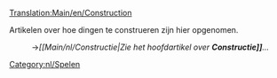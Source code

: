 [[Translation:Main/en/Construction]]

{{en/-}}

Artikelen over hoe dingen te construeren zijn hier opgenomen.
:→''[[Main/nl/Constructie|Zie het hoofdartikel over '''Constructie]]'''...''

[[Category:nl/Spelen]]
